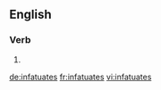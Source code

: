 ==English==

===Verb===
{{head|en|verb form}}

# {{en-third-person singular of|infatuate}}

[[de:infatuates]]
[[fr:infatuates]]
[[vi:infatuates]]